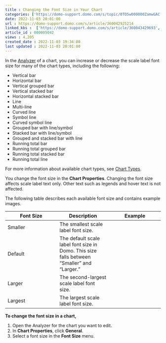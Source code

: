 ```yaml
---
title : Changing the Font Size in Your Chart
categories: ['https://domo-support.domo.com/s/topic/0TO5w000000ZamwGAC']
date: 2022-11-03 20:01:00
url : https://domo-support.domo.com/s/article/360042925214
linked_kbs :  ['https://domo-support.domo.com/s/article/360043429693', 'https://domo-support.domo.com/s/article/360043429933', 'https://domo-support.domo.com/s/article/360043429913', 'https://domo-support.domo.com/s/knowledge-base', 'https://domo-support.domo.com/s/topic/0TO5w000000ZamwGAC', 'https://domo-support.domo.com/s/article/360042925494', 'https://domo-support.domo.com/s/article/360042924034', 'https://domo-support.domo.com/s/article/360043429953', 'https://domo-support.domo.com/s/article/360042925214']
article_id : 000005042
views : 4,205
created_date : 2022-11-03 19:34:00
last updated : 2022-11-03 20:01:00
---
```




In the [Analyzer](..\analyzer_layout\index.qmd "Card Builder Layout") of a chart, you can increase or decrease the scale label font size for many of the chart types, including the following:



* Vertical bar
* Horizontal bar
* Vertical grouped bar
* Vertical stacked bar
* Horizontal stacked bar
* Line
* Multi-line
* Curved line
* Symbol line
* Curved symbol line
* Grouped bar with line/symbol
* Stacked bar with line/symbol
* Grouped and stacked bar with line
* Running total bar
* Running total grouped bar
* Running total stacked bar
* Running total line


For more information about available chart types, see [Chart Types](..\..\category\chart_types\index.qmd "Available Chart Types").


You change the font size in the **Chart Properties**. Changing the font size affects scale label text only. Other text such as legends and hover text is not affected.


The following table describes each available font size and contains example images. 




| Font Size | Description | Example |
| --- | --- | --- |
| Smaller | The smallest scale label font size. |   |
| Default | The default scale label font size in Domo. This size falls between "Smaller" and "Larger." |   |
| Larger | The second-largest scale label font size. |   |
| Largest | The largest scale label font size. |   |


**To change the font size in a chart,**


1. Open the Analyzer for the chart you want to edit.
2. In **Chart Properties**, click **General**.
3. Select a font size in the **Font Size** menu.